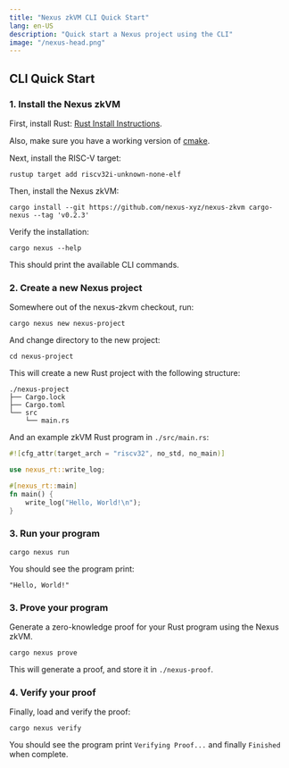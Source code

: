 ```yaml
---
title: "Nexus zkVM CLI Quick Start"
lang: en-US
description: "Quick start a Nexus project using the CLI"
image: "/nexus-head.png"
---
```




## CLI Quick Start

<Steps>

### 1. Install the Nexus zkVM

First, install Rust: [Rust Install Instructions](https://www.rust-lang.org/tools/install).

Also, make sure you have a working version of [cmake](https://cmake.org/).

Next, install the RISC-V target:

```shell
rustup target add riscv32i-unknown-none-elf
```

Then, install the Nexus zkVM:

```shell
cargo install --git https://github.com/nexus-xyz/nexus-zkvm cargo-nexus --tag 'v0.2.3'
```

Verify the installation:

```shell
cargo nexus --help
```

This should print the available CLI commands.

### 2. Create a new Nexus project

Somewhere out of the nexus-zkvm checkout, run:
```shell
cargo nexus new nexus-project
```

And change directory to the new project:

```shell
cd nexus-project
```

This will create a new Rust project with the following structure:

```shell
./nexus-project
├── Cargo.lock
├── Cargo.toml
└── src
    └── main.rs
```

And an example zkVM Rust program in `./src/main.rs`:

```rust
#![cfg_attr(target_arch = "riscv32", no_std, no_main)]

use nexus_rt::write_log;

#[nexus_rt::main]
fn main() {
    write_log("Hello, World!\n");
}
```

### 3. Run your program

```shell
cargo nexus run
```

You should see the program print:

```shell
"Hello, World!"
```

### 3. Prove your program

Generate a zero-knowledge proof for your Rust program using the Nexus zkVM.

```shell
cargo nexus prove
```

This will generate a proof, and store it in `./nexus-proof`.

### 4. Verify your proof

Finally, load and verify the proof:

```shell
cargo nexus verify
```

You should see the program print `Verifying Proof...` and
finally `Finished` when complete.

</Steps>
